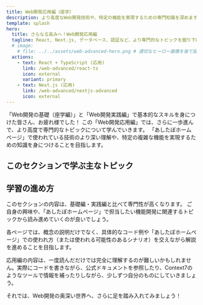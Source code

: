 ```yaml
---
title: Web開発応用編（座学）
description: より高度なWeb開発技術や、特定の機能を実現するための専門知識を深めます。
template: splash
hero:
  title: さらなる高みへ！Web開発応用編
  tagline: React, Next.js, データベース、認証など、より専門的なトピックを掘り下げます。
  # image:
    # file: ../../assets/web-advanced-hero.png # 適切なヒーロー画像を後で設定
  actions:
    - text: React + TypeScript (応用)
      link: /web-advanced/react-ts
      icon: external
      variant: primary
    - text: Next.js (応用)
      link: /web-advanced/nextjs-advanced
      icon: external
---
```



「Web開発の基礎（座学編）」と「Web開発実践編」で基本的なスキルを身につけた皆さん、お疲れ様でした！
この「Web開発応用編」では、さらに一歩進んで、より高度で専門的なトピックについて学んでいきます。
「あしたぼホームページ」で使われている技術のより深い理解や、特定の複雑な機能を実現するための知識を身につけることを目指します。

## このセクションで学ぶ主なトピック

<CardGrid>
  <LinkCard title="React + TypeScript (応用)" href="/web-advanced/react-ts" description="カスタムフック、Context API、パフォーマンス最適化など、ReactとTypeScriptをより効果的に使うための応用テクニックを学びます。" />
  <LinkCard title="Next.js (応用)" href="/web-advanced/nextjs-advanced" description="高度なルーティング、レンダリング戦略の深掘り、ミドルウェア、国際化対応など、Next.jsのパワフルな機能をさらに探求します。" />
  <LinkCard title="PostgreSQL & Prismaの基礎" href="/web-advanced/postgresql-prisma" description="リレーショナルデータベースPostgreSQLと、それをTypeScript/JavaScriptから簡単に操作するためのORMであるPrismaの基本を学びます。" />
  <LinkCard title="Auth.jsの基礎" href="/web-advanced/authjs" description="Next.jsアプリケーションに認証機能（ログイン、ログアウト、セッション管理など）を簡単に導入できるAuth.js (NextAuth.js) の使い方を学びます。" />
  <LinkCard title="Tailwind CSS (応用)" href="/web-advanced/tailwind-advanced" description="Tailwind CSSのプラグイン作成、複雑なUIパターンの実装、設定ファイルのより高度なカスタマイズ方法などを学びます。" />
</CardGrid>

## 学習の進め方

このセクションの内容は、基礎編・実践編と比べて専門性が高くなります。
ご自身の興味や、「あしたぼホームページ」で担当したい機能開発に関連するトピックから読み進めていくのが良いでしょう。

各ページでは、概念の説明だけでなく、具体的なコード例や「あしたぼホームページ」での使われ方（または使われる可能性のあるシナリオ）を交えながら解説を進めることを目指します。

<Aside type="tip">
応用編の内容は、一度読んだだけでは完全に理解するのが難しいかもしれません。実際にコードを書きながら、公式ドキュメントを参照したり、Context7のようなツールで情報を補ったりしながら、少しずつ自分のものにしていきましょう。
</Aside>

それでは、Web開発の奥深い世界へ、さらに足を踏み入れてみましょう！
